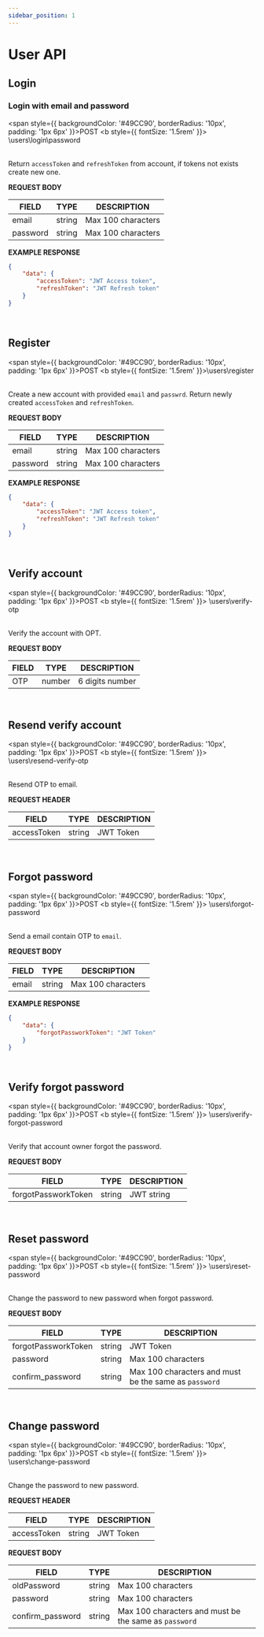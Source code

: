 ```yaml
---
sidebar_position: 1
---
```


# User API

## Login

### Login with email and password

<span style={{ backgroundColor: '#49CC90', borderRadius: '10px', padding: '1px 6px' }}>POST</span>
<b style={{ fontSize: '1.5rem' }}> \users\login\password </b>
<br />
<br />

Return `accessToken` and `refreshToken` from account, if tokens not exists create new one.

**REQUEST BODY**

| FIELD    | TYPE   | DESCRIPTION        |
| -------- | ------ | ------------------ |
| email    | string | Max 100 characters |
| password | string | Max 100 characters |

**EXAMPLE RESPONSE**

```json
{
	"data": {
		"accessToken": "JWT Access token",
		"refreshToken": "JWT Refresh token"
	}
}
```

<br />

## Register

<span style={{ backgroundColor: '#49CC90', borderRadius: '10px', padding: '1px 6px' }}>POST</span>
<b style={{ fontSize: '1.5rem' }}>\users\register</b>
<br />
<br />

Create a new account with provided `email` and `passwrd`. Return newly created `accessToken` and `refreshToken`.

**REQUEST BODY**

| FIELD    | TYPE   | DESCRIPTION        |
| -------- | ------ | ------------------ |
| email    | string | Max 100 characters |
| password | string | Max 100 characters |

**EXAMPLE RESPONSE**

```json
{
	"data": {
		"accessToken": "JWT Access token",
		"refreshToken": "JWT Refresh token"
	}
}
```

<br />

## Verify account

<span style={{ backgroundColor: '#49CC90', borderRadius: '10px', padding: '1px 6px' }}>POST</span>
<b style={{ fontSize: '1.5rem' }}> \users\verify-otp </b>
<br />
<br />

Verify the account with OPT.

**REQUEST BODY**

| FIELD | TYPE   | DESCRIPTION     |
| ----- | ------ | --------------- |
| OTP   | number | 6 digits number |

<br />

## Resend verify account

<span style={{ backgroundColor: '#49CC90', borderRadius: '10px', padding: '1px 6px' }}>POST</span>
<b style={{ fontSize: '1.5rem' }}> \users\resend-verify-otp</b>
<br />
<br />

Resend OTP to email.

**REQUEST HEADER**

| FIELD       | TYPE   | DESCRIPTION |
| ----------- | ------ | ----------- |
| accessToken | string | JWT Token   |

<br />

## Forgot password

<span style={{ backgroundColor: '#49CC90', borderRadius: '10px', padding: '1px 6px' }}>POST</span>
<b style={{ fontSize: '1.5rem' }}> \users\forgot-password </b>
<br />
<br />

Send a email contain OTP to `email`.

**REQUEST BODY**

| FIELD | TYPE   | DESCRIPTION        |
| ----- | ------ | ------------------ |
| email | string | Max 100 characters |

**EXAMPLE RESPONSE**

```json
{
	"data": {
		"forgotPassworkToken": "JWT Token"
	}
}
```

<br />

## Verify forgot password

<span style={{ backgroundColor: '#49CC90', borderRadius: '10px', padding: '1px 6px' }}>POST</span>
<b style={{ fontSize: '1.5rem' }}> \users\verify-forgot-password</b>
<br />
<br />

Verify that account owner forgot the password.

**REQUEST BODY**

| FIELD               | TYPE   | DESCRIPTION |
| ------------------- | ------ | ----------- |
| forgotPassworkToken | string | JWT string  |

<br />

## Reset password

<span style={{ backgroundColor: '#49CC90', borderRadius: '10px', padding: '1px 6px' }}>POST</span>
<b style={{ fontSize: '1.5rem' }}> \users\reset-password </b>
<br />
<br />

Change the password to new password when forgot password.

**REQUEST BODY**

| FIELD               | TYPE   | DESCRIPTION                                           |
| ------------------- | ------ | ----------------------------------------------------- |
| forgotPassworkToken | string | JWT Token                                             |
| password            | string | Max 100 characters                                    |
| confirm_password    | string | Max 100 characters and must be the same as `password` |

<br />

## Change password

<span style={{ backgroundColor: '#49CC90', borderRadius: '10px', padding: '1px 6px' }}>POST</span> <b style={{ fontSize: '1.5rem' }}>
	\users\change-password
</b>
<br />
<br />

Change the password to new password.

**REQUEST HEADER**

| FIELD       | TYPE   | DESCRIPTION |
| ----------- | ------ | ----------- |
| accessToken | string | JWT Token   |

**REQUEST BODY**

| FIELD            | TYPE   | DESCRIPTION                                           |
| ---------------- | ------ | ----------------------------------------------------- |
| oldPassword      | string | Max 100 characters                                    |
| password         | string | Max 100 characters                                    |
| confirm_password | string | Max 100 characters and must be the same as `password` |
